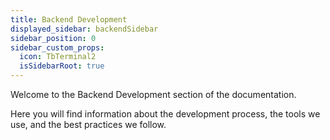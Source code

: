 ```yaml
---
title: Backend Development
displayed_sidebar: backendSidebar
sidebar_position: 0
sidebar_custom_props:
  icon: TbTerminal2
  isSidebarRoot: true
---
```


Welcome to the Backend Development section of the documentation.

Here you will find information about the development process, the tools we use, and the best practices we follow.